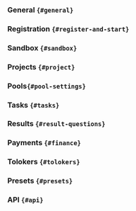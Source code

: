 
### General `{#general}`

<FaqIndexList1/>

### Registration `{#register-and-start}`

<FaqIndexList2/>

### Sandbox `{#sandbox}`

<FaqIndexList3/>

### Projects `{#project}`

<FaqIndexList4/>

### Pools`{#pool-settings}`

<FaqIndexList5/>

### Tasks `{#tasks}`

<FaqIndexList6/>

### Results `{#result-questions}`

<FaqIndexList7/>

### Payments `{#finance}`

<FaqIndexList8/>

### Tolokers `{#tolokers}`

<FaqIndexList9/>

### Presets `{#presets}`

<FaqIndexList10/>

### API `{#api}`

<FaqIndexList11/>